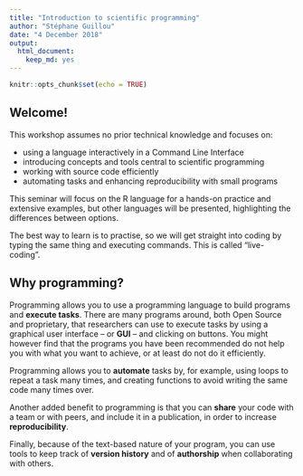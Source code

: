 ```yaml
---
title: "Introduction to scientific programming"
author: "Stéphane Guillou"
date: "4 December 2018"
output: 
  html_document: 
    keep_md: yes
---
```


```r
knitr::opts_chunk$set(echo = TRUE)
```

## Welcome!

This workshop assumes no prior technical knowledge and focuses on:

* using a language interactively in a Command Line Interface
* introducing concepts and tools central to scientific programming
* working with source code efficiently
* automating tasks and enhancing reproducibility with small programs

This seminar will focus on the R language for a hands-on practice and extensive examples, but other languages will be presented, highlighting the differences between options.

The best way to learn is to practise, so we will get straight into coding by typing the same thing and executing commands. This is called "live-coding".

## Why programming?

Programming allows you to use a programming language to build programs and **execute tasks**. There are many programs around, both Open Source and proprietary, that researchers can use to execute tasks by using a graphical user interface – or **GUI** – and clicking on buttons. You might however find that the programs you have been recommended do not help you with what you want to achieve, or at least do not do it efficiently.

Programming allows you to **automate** tasks by, for example, using loops to repeat a task many times, and creating functions to avoid writing the same code many times over.

Another added benefit to programming is that you can **share** your code with a team or with peers, and include it in a publication, in order to increase **reproducibility**.

Finally, because of the text-based nature of your program, you can use tools to keep track of **version history** and of **authorship** when collaborating with others.

